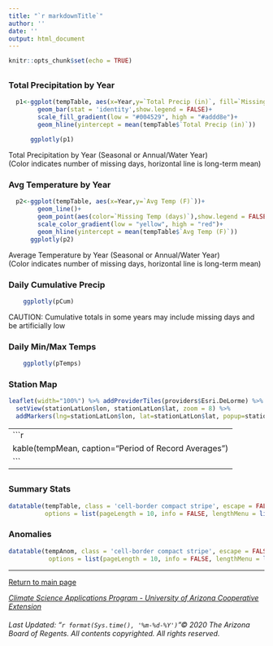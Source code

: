 ```yaml
---
title: "`r markdownTitle`"
author: ''
date: ''
output: html_document
---
```


```r
knitr::opts_chunk$set(echo = TRUE)
```


## {.tabset .tabset-fade}

<div align="center">
### Total Precipitation by Year
```r

  p1<-ggplot(tempTable, aes(x=Year,y=`Total Precip (in)`, fill=`Missing Precip (days)`))+
        geom_bar(stat = 'identity',show.legend = FALSE)+
        scale_fill_gradient(low = "#004529", high = "#addd8e")+
        geom_hline(yintercept = mean(tempTable$`Total Precip (in)`))
        
      ggplotly(p1)
```
Total Precipitation by Year (Seasonal or Annual/Water Year)  
(Color indicates number of missing days, horizontal line is long-term mean)


### Avg Temperature by Year
```r
  p2<-ggplot(tempTable, aes(x=Year,y=`Avg Temp (F)`))+
        geom_line()+
        geom_point(aes(color=`Missing Temp (days)`),show.legend = FALSE)+
        scale_color_gradient(low = "yellow", high = "red")+
        geom_hline(yintercept = mean(tempTable$`Avg Temp (F)`))
      ggplotly(p2)
```
Average Temperature by Year (Seasonal or Annual/Water Year)  
(Color indicates number of missing days, horizontal line is long-term mean)

### Daily Cumulative Precip
```r
    ggplotly(pCum)
```
CAUTION: Cumulative totals in some years may include missing days and be artificially low

### Daily Min/Max Temps
```r
    ggplotly(pTemps)
```

### Station Map
```r
leaflet(width="100%") %>% addProviderTiles(providers$Esri.DeLorme) %>%
  setView(stationLatLon$lon, stationLatLon$lat, zoom = 8) %>%
  addMarkers(lng=stationLatLon$lon, lat=stationLatLon$lat, popup=stationName)
```
</div>

------
```r
kable(tempMean, caption="Period of Record Averages")
```
------

## {.tabset .tabset-fade}

<div align="center">
### Summary Stats
```r
datatable(tempTable, class = 'cell-border compact stripe', escape = FALSE, rownames = FALSE,
          options = list(pageLength = 10, info = FALSE, lengthMenu = list(c(-1,10,50,100), c("All","10","50","100"))))
```

### Anomalies
```r
datatable(tempAnom, class = 'cell-border compact stripe', escape = FALSE, rownames = FALSE,
           options = list(pageLength = 10, info = FALSE, lengthMenu = list(c(-1,10,50,100), c("All","10","50","100"))))
```

</div>

------
<div align="center">
  [Return to main page](https://cals.arizona.edu/climate/misc/stations/index.html)
</div>

<div align="center">
  <em>[Climate Science Applications Program - University of Arizona Cooperative Extension](http://cals.arizona.edu/climate/)</em>
</div>

<div align="center">
  <h6>
  Last Updated: "`r format(Sys.time(), '%m-%d-%Y')`"© 2020 The Arizona Board of Regents. All contents copyrighted. All rights reserved.</h6>
</div>


